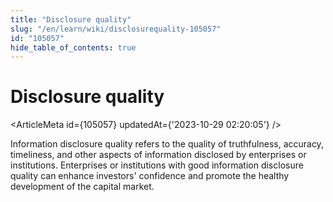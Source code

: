 ```yaml
---
title: "Disclosure quality"
slug: "/en/learn/wiki/disclosurequality-105057"
id: "105057"
hide_table_of_contents: true
---
```



# Disclosure quality

<ArticleMeta id={105057} updatedAt={'2023-10-29 02:20:05'} />
<div className='border-solid border-b border-t-0 my-4 border-[var(--ifm-color-gray-300)]' />

Information disclosure quality refers to the quality of truthfulness, accuracy, timeliness, and other aspects of information disclosed by enterprises or institutions. Enterprises or institutions with good information disclosure quality can enhance investors' confidence and promote the healthy development of the capital market.
